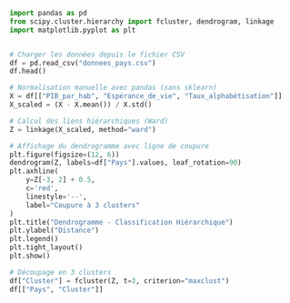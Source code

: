 ```python
import pandas as pd
from scipy.cluster.hierarchy import fcluster, dendrogram, linkage
import matplotlib.pyplot as plt


# Charger les données depuis le fichier CSV
df = pd.read_csv("donnees_pays.csv")
df.head()

# Normalisation manuelle avec pandas (sans sklearn)
X = df[["PIB_par_hab", "Espérance_de_vie", "Taux_alphabétisation"]]
X_scaled = (X - X.mean()) / X.std()

# Calcul des liens hiérarchiques (Ward)
Z = linkage(X_scaled, method="ward")

# Affichage du dendrogramme avec ligne de coupure
plt.figure(figsize=(12, 6))
dendrogram(Z, labels=df["Pays"].values, leaf_rotation=90)
plt.axhline(
    y=Z[-3, 2] + 0.5,
    c='red',
    linestyle='--',
    label="Coupure à 3 clusters"
)
plt.title("Dendrogramme - Classification Hiérarchique")
plt.ylabel("Distance")
plt.legend()
plt.tight_layout()
plt.show()

# Découpage en 3 clusters
df["Cluster"] = fcluster(Z, t=3, criterion="maxclust")
df[["Pays", "Cluster"]]
```
